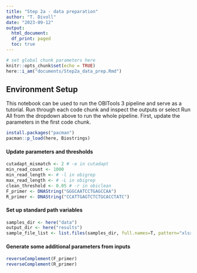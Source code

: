 ```yaml
---
title: "Step 2a - data preparation"
author: "T. Divoll"
date: "2023-09-12"
output: 
  html_document:
  df_print: paged
  toc: true
---
```


```r
# set global chunk parameters here
knitr::opts_chunk$set(echo = TRUE)
here::i_am("documents/Step2a_data_prep.Rmd")
```

## Environment Setup

This notebook can be used to run the OBITools 3 pipeline and serve as a tutorial. Run through each code chunk and inspect the outputs or select Run All from the dropdown above to run the whole pipeline. First, update the parameters in the first code chunk.

```r
install.packages("pacman")
pacman::p_load(here, Biostrings)
```

#### Update parameters and thresholds
```r
cutadapt_mismatch <- 2 # -e in cutadapt
min_read_count <- 1000
min_read_length <- # -l in obigrep
max_read_length <- # -L in obigrep
clean_threshold <- 0.05 # -r in obiclean
F_primer <- DNAString("GGGCAATCCTGAGCCAA")
R_primer <- DNAString("CCATTGAGTCTCTGCACCTATC")
```

#### Set up standard path variables
```r
samples_dir <- here("data")
output_dir <- here("results")
sample_file_list <- list.files(samples_dir, full.names=T, pattern="xlsx")
```

#### Generate some additional parameters from inputs
```r
reverseComplement(F_primer)
reverseComplement(R_primer)
```

